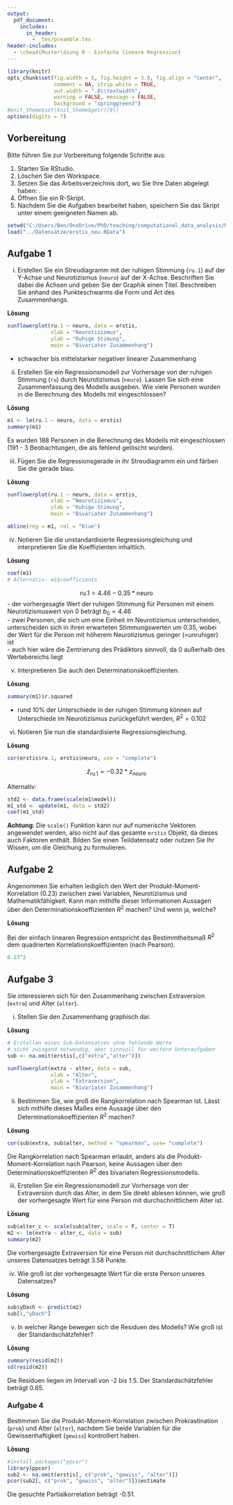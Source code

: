 ```yaml
---
output:
  pdf_document:
    includes:
      in_header: 
        - _tex/preamble.tex
header-includes: 
  - \chead{Musterlösung 8 - Einfache lineare Regression}
---
```


```r
library(knitr)
opts_chunk$set(fig.width = 5, fig.height = 3.8, fig.align = "center", 
               comment = NA, strip.white = TRUE, 
               out.width = ".8\\textwidth",
               warning = FALSE, message = FALSE, 
               background = "springgreen3")
#knit_theme$set(knit_theme$get()[9])
options(digits = 7)
```

## Vorbereitung

Bitte führen Sie zur Vorbereitung folgende Schritte aus:

1.  Starten Sie RStudio.
2.  Löschen Sie den Workspace. 
3.  Setzen Sie das Arbeitsverzeichnis dort, wo Sie Ihre Daten abgelegt haben: \menu{Session > Set Working Directory > Choose Directory}.
3.  Öffnen Sie ein R-Skript.
4.  Nachdem Sie die Aufgaben bearbeitet haben, speichern Sie das Skript unter einem geeigneten Namen ab.

```r
setwd("C:/Users/Ben/OneDrive/PhD/teaching/computational_data_analysis/Musterlösungen") # set wd in source file location
load("../Datensätze/erstis_neu.RData")
```

## Aufgabe 1

(i) Erstellen Sie ein Streudiagramm mit der ruhigen Stimmung (`ru.1`) auf der Y-Achse und Neurotizismus (`neuro`) auf der X-Achse. Beschriften Sie dabei die Achsen und geben Sie der Graphik einen Titel. Beschreiben Sie anhand des Punkteschwarms die Form und Art des Zusammenhangs.

**Lösung**

```r
sunflowerplot(ru.1 ~ neuro, data = erstis,
              xlab = "Neurotizismus",
              ylab = "Ruhige Stimung",
              main = "Bivariater Zusammenhang")
```

- schwacher bis mittelstarker negativer linearer Zusammenhang

(ii) Erstellen Sie ein Regressionsmodell zur Vorhersage von der ruhigen Stimmung (`ru`) durch Neurotizismus (`neuro`). Lassen Sie sich eine Zusammenfassung des Modells ausgeben. Wie viele Personen wurden in die Berechnung des Modells mit eingeschlossen?

\newpage
**Lösung**

```r
m1 <- lm(ru.1 ~ neuro, data = erstis)
summary(m1)
```
Es wurden 188 Personen in die Berechnung des Modells mit eingeschlossen (191 - 3 Beobachtungen, die als fehlend gelöscht wurden).

(iii) Fügen Sie die Regressionsgerade in ihr Streudiagramm ein und färben Sie die gerade blau.

**Lösung**

```r
sunflowerplot(ru.1 ~ neuro, data = erstis,
              xlab = "Neurotizismus",
              ylab = "Ruhige Stimung",
              main = "Bivariater Zusammenhang")

abline(reg = m1, col = "blue")
```

(iv) Notieren Sie die unstandardisierte Regressionsgleichung und interpretieren Sie die Koeffizienten inhaltlich.

**Lösung**

```r
coef(m1)
# Alternativ: m1$coefficients
```

$$
\text{ru.1} = 4.46 - 0.35*\text{neuro}
$$
- der vorhergesagte Wert der ruhigen Stimmung für Personen mit einem Neurotizismuswert von 0 beträgt $b_0 = 4.46$  
- zwei Personen, die sich um eine Einheit im Neurotizismus unterscheiden, unterscheiden sich in ihren erwarteten Stimmungswerten um $0.35$, wobei der Wert für die Person mit höherem Neurotizismus geringer (=unruhiger) ist  
- auch hier wäre die Zentrierung des Prädiktors sinnvoll, da $0$ außerhalb des Wertebereichs liegt

(v) Interpretieren Sie auch den Determinationskoeffizienten.

**Lösung**

```r
summary(m1)$r.squared
```
- rund 10% der Unterschiede in der ruhigen Stimmung können auf Unterschiede im Neurotizismus zurückgeführt
werden, $R^2 = 0.102$

(vi) Notieren Sie nun die standardisierte Regressionsgleichung.

**Lösung**

```r
cor(erstis$ru.1, erstis$neuro, use = "complete")
```

$$
\hat{z}_{ru.1} = -0.32 * z_{neuro}
$$

Alternativ:
```r
std2 <- data.frame(scale(m1$model))
m1_std <- update(m1, data = std2)
coef(m1_std)
```

**Achtung**: Die `scale()` Funktion kann nur auf numerische Vektoren angewendet werden, also nicht auf das gesamte `erstis` Objekt, da dieses auch Faktoren enthält. Bilden Sie einen Teildatensatz oder nutzen Sie Ihr Wissen, um die Gleichung zu formulieren.

## Aufgabe 2

Angenommen Sie erhalten lediglich den Wert der Produkt-Moment-Korrelation ($0.23$) zwischen zwei Variablen, Neurotizismus und Mathematikfähigkeit. Kann man mithilfe dieser Informationen Aussagen über den Determinationskoeffizienten $R^2$ machen? Und wenn ja, welche?

**Lösung**

Bei der einfach linearen Regression entspricht das Bestimmtheitsmaß $R^2$ dem quadrierten Korrelationskoeffizienten (nach Pearson).

```r
0.23^2
```

## Aufgabe 3

Sie interessieren sich für den Zusammenhang zwischen Extraversion (`extra`) und Alter (`alter`).

(i) Stellen Sie den Zusammenhang graphisch dar.

**Lösung**

```r
# Erstellen eines Sub-Datensatzes ohne fehlende Werte 
# nicht zwingend notwendig, aber sinnvoll für weitere Unteraufgaben
sub <- na.omit(erstis[,c("extra","alter")]) 

sunflowerplot(extra ~ alter, data = sub,
              xlab = "Alter",
              ylab = "Extraversion",
              main = "Bivariater Zusammenhang")

```
(ii) Bestimmen Sie, wie groß die Rangkorrelation nach Spearman ist. Lässt sich mithilfe dieses Maßes eine Aussage über den Determinationskoeffizienten $R^2$ machen?

**Lösung**

```r
cor(sub$extra, sub$alter, method = "spearman", use= "complete")
```
Die Rangkorrelation nach Spearman erlaubt, anders als die Produkt-Moment-Korrelation nach Pearson, keine Aussagen über den Determinationskoeffizienten $R^2$ des bivariaten Regressionsmodells. 

(iii) Erstellen Sie ein Regressionsmodell zur Vorhersage von der Extraversion durch das Alter, in dem Sie direkt ablesen können, wie groß der vorhergesagte Wert für eine Person mit durchschnittlichem Alter ist. 

**Lösung**

```r
sub$alter_c <- scale(sub$alter, scale = F, center = T)
m2 <- lm(extra ~ alter_c, data = sub)
summary(m2)
```

Die vorhergesagte Extraversion für eine Person mit durchschnittlichem Alter unseres Datensatzes beträgt 3.58 Punkte.

(iv) Wie groß ist der vorhergesagte Wert für die erste Person unseres Datensatzes?

**Lösung**

```r
sub$yDach <- predict(m2)
sub[1,"yDach"]
```

(v) In welcher Range bewegen sich die Residuen des Modells? Wie groß ist der Standardschätzfehler?

**Lösung**

```r
summary(resid(m2))
sd(resid(m2))
```
Die Residuen liegen im Intervall von -2 bis 1.5. Der Standardschätzfehler beträgt 0.65. 

### Aufgabe 4

Bestimmen Sie die Produkt-Moment-Korrelation zwischen Prokrastination (`prok`) und Alter (`alter`), nachdem Sie beide Variablen für die Gewissenhaftigkeit (`gewiss`) kontrolliert haben.

**Lösung**

```r
#install.packages("ppcor")
library(ppcor)
sub2 <- na.omit(erstis[, c("prok", "gewiss", "alter")])
pcor(sub2[, c("prok", "gewiss", "alter")])$estimate
```

Die gesuchte Partialkorrelation beträgt -0.51.












